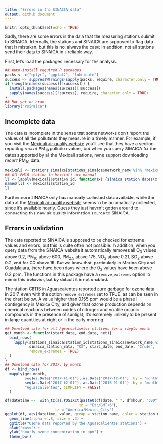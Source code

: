 ```yaml
---
title: "Errors in the SINAICA data"
output: github_document
---
```


```r
knitr::opts_chunk$set(echo = TRUE)
```

Sadly, there are some errors in the data that the measuring stations submit to SINAICA. Internally,
the stations and SINAICA are supposed to flag data that is mistaken, but this is not always the case; in addition, not all stations send their data to SINAICA in a reliable way.

First, let's load the packages necessary for the analysis.

```r
## Auto-install required R packages
packs <- c("dplyr", "ggplot2", "lubridate")
success <- suppressWarnings(sapply(packs, require, character.only = TRUE))
if (length(names(success)[!success])) {
  install.packages(names(success)[!success])
  sapply(names(success)[!success], require, character.only = TRUE)
}
## Not yet on cran
library("rsinaica")
```
## Incomplete data

The data is incomplete in the sense that some networks don't report the values of all the pollutants they measure in a timely manner. For example, if you visit the [Mexicali air quality website](http://www.mexicali.gob.mx/webpub/consultaweb/EmmcaHistorial.aspx) you'll see that they have a section reporting *recent* PM<sub>10</sub> pollution values, but when you query SINAICA for the dates supported by all
the Mexicali stations, none support downloading *recent* PM<sub>10</sub> data.

```r
mexicali <- stations_sinaica[stations_sinaica$network_name %in% "Mexicali", 1:5]
## All PM10 station in Mexicali are manual
ll <- lapply(mexicali$station_id, function(x) {sinaica_station_dates(x, "Manual")})
names(ll) <- mexicali$station_id
ll
```

Furthermore SINAICA only has manually collected data available, while the data at the [Mexicali air quality website](http://www.mexicali.gob.mx/webpub/consultaweb/EmmcaHistorial.aspx) seems to be automatically collected, since it's available hourly. Guess they just haven't gotten around to connecting this new air quality information source to SINAICA.

## Errors in validation

The data reported to SINAICA is supposed to be checked for extreme values and errors, but this is quite often not possible. In addition, when you query data from the SINAICA website it automatically removes all O<sub>3</sub> values above 0.2, PM<sub>10</sub> above 600, PM<sub>2.5</sub> above 175, NO<sub>2</sub> above 0.21, SO<sub>2</sub> above 0.2, and for CO above 15. But we know that, particularly in Mexico City and Guadalajara, there have been days where the O<sub>3</sub> values have been above 0.2 ppm. The functions in this package have a `remove_extremes` option to mimic this behavior, but by default it is not enabled.

The station CBTIS in Aguascalientes reported pure garbage for ozone data in 2017, even with the option `remove_extremes` set to TRUE, as can be seen in the chart below. A value higher than 0.155 ppm would be a phase I contingency in Mexico City, and given that ozone production depends on chemical reactions between oxides of nitrogen and volatile organic compounds in the presence of sunlight, it's extremely unlikely to be present in large quantities at night or in the early morning

```r
## Download data for all Aguascalientes stations for a single month
get_month <- function(start_date, end_date, net){
  bind_rows(
    lapply(stations_sinaica$station_id[stations_sinaica$network_name %in% net],
           sinaica_station_data, "O3", start_date, end_date, "Crude", 
           remove_extremes = TRUE)
  )
}
## Download data for 2017, by month
df <- bind_rows(
  mapply(get_month,
         seq(as.Date("2017-01-01"), as.Date("2017-12-01"), by = "month"),
         seq(as.Date("2017-02-01"), as.Date("2018-01-01"), by = "month") - 1,
         "Aguascalientes", SIMPLIFY = FALSE)
  )

df$datetime <-  with_tz(as.POSIXct(paste0(df$date, " ", df$hour, ":00"), 
                                  tz = "Etc/GMT+6"),
                       tz = "America/Mexico_City") 
ggplot(df, aes(datetime, value, group = station_name, color = station_name)) +
  geom_line(alpha = .8, size = .3) +
  ggtitle("Ozone data reported by the Aguascalientes stations") +
  xlab("date") +
  ylab("hourly ozone concentration in ppm") +
  theme_bw()
```
